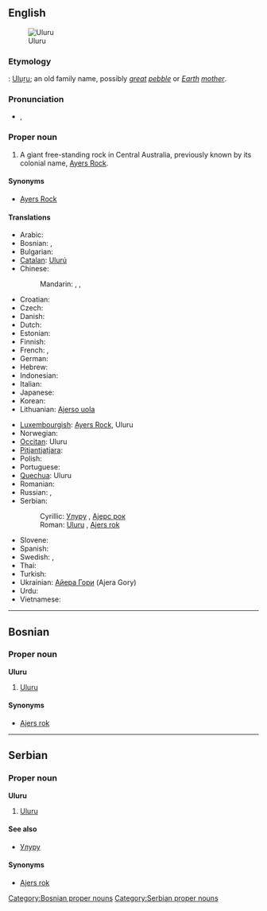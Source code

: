 {{also|Uluṟu}}
==English==
{{wikipedia}}
[[Image:Uluru_Australia%281%29.jpg|thumb|right|Uluru]]

===Etymology===
{{etyl|pjt}}: [[Uluṟu]]; an old family name, possibly ''[[great]] [[pebble]]'' or ''[[Earth]] [[mother]]''.

===Pronunciation===
* {{IPA|/ˈuluɹu/}}, {{SAMPA|/'ulur\u/}}

===Proper noun===
{{en-proper noun}}

# A giant free-standing rock in Central Australia, previously known by its colonial name, [[Ayers Rock]].

====Synonyms====
* [[Ayers Rock]]<!-- was it ever officially Ayer’s Rock with an apostrope? -->

====Translations====
{{trans-top|giant rock in Australia}}
* Arabic: {{t|ar|أولورو|m|tr='uluuru|sc=Arab}}
* Bosnian: {{t-|bs|Uluru|m}}, {{t-|bs|Ajers rok|m}}
* Bulgarian: {{t-|bg|Улуру}}
* [[Catalan]]: [[Ulurú]]
* Chinese:
*: Mandarin: {{t|cmn|艾雅斯岩|tr=Àiyǎsī Yán|sc=Hani}}, {{t|cmn|烏魯汝|sc=Hani}}, {{t|cmn|乌鲁汝|tr=Wūlǔrǔ|sc=Hani}}
* Croatian: {{t-|hr|Uluru}}
* Czech: {{t-|cs|Uluru}}
* Danish: {{t-|da|Uluru}}
* Dutch: {{t-|nl|Uluru}}
* Estonian: {{t-|et|Uluru}}
* Finnish: {{t-|fi|Uluru}}
* French: {{t-|fr|Ayers Rock}}, {{t-|fr|Uluru}}
* German: {{t-|de|Uluru}}
* Hebrew: {{t|he|אולורו|m|tr=uluru|sc=Hebr}}
* Indonesian: {{t-|id|Uluru|xs=Indonesian}}
* Italian: {{t-|it|Uluṟu}}
* Japanese: {{t|ja|ウルル|tr=Ururu|sc=Jpan}}
* Korean: {{t|ko|울루루|tr=Ulluru|sc=Kore}}
* Lithuanian: [[Ajerso uola]]
{{trans-mid}}
* [[Luxembourgish]]: [[Ayers Rock]], Uluru
* Norwegian: {{t-|no|Uluru}}
* [[Occitan]]: Uluru
* [[Pitjantjatjara]]: {{unicode|[[Uluṟu]]}}
* Polish: {{t-|pl|Uluru}}
* Portuguese: {{t-|pt|Uluru|m}}
* [[Quechua]]: Uluru
* Romanian: {{t-|ro|Uluru}}
* Russian: {{t-|ru|Улуру|m|tr=Ulurú}}, {{t-|ru|Айерс-рок|m|tr=Ájers-rok}}
* Serbian:
*: Cyrillic: [[Улуру#Serbian|Улуру]] {{m}}, [[Ајерс рок]] {{m}}
*: Roman: [[Uluru#Serbian|Uluru]] {{m}}, [[Ajers rok#Serbian|Ajers rok]] {{m}}
* Slovene: {{t-|sl|Uluru}}
* Spanish: {{t-|es|Uluru|m}}
* Swedish: {{t-|sv|Ayers Rock}}, {{t-|sv|Uluru}}
* Thai: {{t|th|โขดหินอุลูรู|tr=kòht hĭn ùluru|sc=Thai}}
* Turkish: {{t-|tr|Uluru}}
* Ukrainian: [[Айера Гори]] (Ajera Gory)
* Urdu: {{ur-Arab|[[اولورو]]}}
* Vietnamese: {{t-|vi|Uluru|xs=Vietnamese}}
{{trans-bottom}}

----

==Bosnian==

===Proper noun===
'''Uluru''' {{m}}

# [[#English|Uluru]]

====Synonyms====
* [[Ajers rok#Bosnian|Ajers rok]]

[[Category:Bosnian proper nouns]]

----

==Serbian==

===Proper noun===
'''Uluru''' {{m}}

# [[#English|Uluru]]

====See also====
* [[Улуру#Serbian|Улуру]]

====Synonyms====
* [[Ajers rok#Serbian|Ajers rok]]

[[Category:Serbian proper nouns]]